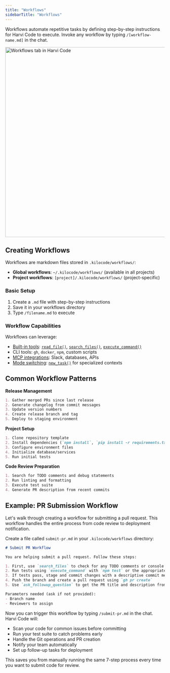 ```yaml
---
title: "Workflows"
sidebarTitle: "Workflows"
---
```


Workflows automate repetitive tasks by defining step-by-step instructions for Harvi Code to execute. Invoke any workflow by typing `/[workflow-name.md]` in the chat.

<img src="/docs/img/slash-commands/workflows.png" alt="Workflows tab in Harvi Code" width="600" />

## Creating Workflows

Workflows are markdown files stored in `.kilocode/workflows/`:
- **Global workflows**: `~/.kilocode/workflows/` (available in all projects)
- **Project workflows**: `[project]/.kilocode/workflows/` (project-specific)

### Basic Setup

1. Create a `.md` file with step-by-step instructions
2. Save it in your workflows directory
3. Type `/filename.md` to execute

### Workflow Capabilities

Workflows can leverage:
- [Built-in tools](/features/tools/tool-use-overview): [`read_file()`](/features/tools/read-file), [`search_files()`](/features/tools/search-files), [`execute_command()`](/features/tools/execute-command)
- CLI tools: `gh`, `docker`, `npm`, custom scripts
- [MCP integrations](/features/mcp/overview): Slack, databases, APIs
- [Mode switching](/basic-usage/using-modes): [`new_task()`](/features/tools/new-task) for specialized contexts

## Common Workflow Patterns

**Release Management**
```markdown
1. Gather merged PRs since last release
2. Generate changelog from commit messages
3. Update version numbers
4. Create release branch and tag
5. Deploy to staging environment
```

**Project Setup**
```markdown
1. Clone repository template
2. Install dependencies (`npm install`, `pip install -r requirements.txt`)
3. Configure environment files
4. Initialize database/services
5. Run initial tests
```

**Code Review Preparation**
```markdown
1. Search for TODO comments and debug statements
2. Run linting and formatting
3. Execute test suite
4. Generate PR description from recent commits
```

## Example: PR Submission Workflow

Let's walk through creating a workflow for submitting a pull request. This workflow handles the entire process from code review to deployment notification.

Create a file called `submit-pr.md` in your `.kilocode/workflows` directory:

```markdown
# Submit PR Workflow

You are helping submit a pull request. Follow these steps:

1. First, use `search_files` to check for any TODO comments or console.log statements that shouldn't be committed
2. Run tests using `execute_command` with `npm test` or the appropriate test command
3. If tests pass, stage and commit changes with a descriptive commit message
4. Push the branch and create a pull request using `gh pr create`
5. Use `ask_followup_question` to get the PR title and description from the user

Parameters needed (ask if not provided):
- Branch name
- Reviewers to assign
```

Now you can trigger this workflow by typing `/submit-pr.md` in the chat. Harvi Code will:

- Scan your code for common issues before committing
- Run your test suite to catch problems early
- Handle the Git operations and PR creation
- Notify your team automatically
- Set up follow-up tasks for deployment

This saves you from manually running the same 7-step process every time you want to submit code for review.
